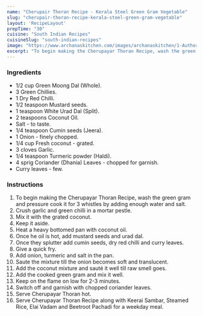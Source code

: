 ---
name: "Cherupair Thoran Recipe - Kerala Steel Green Gram Vegetable"
slug: "cherupair-thoran-recipe-kerala-steel-green-gram-vegetable"
layout: 'RecipeLayout'
prepTime: "30"
cuisine: "South Indian Recipes"
cuisineSlug: "south-indian-recipes"
image: "https://www.archanaskitchen.com/images/archanaskitchen/1-Author/Smitha-Kalluraya/Cherupayar_Thoran_Green_Gram_Dry_Sabzi_Kerela_Style.jpg"
excerpt: "To begin making the Cherupayar Thoran Recipe, wash the green gram and pressure cook it for 3 whistles by adding enough water and salt"
---

### Ingredients

- 1/2 cup Green Moong Dal (Whole).
- 3 Green Chillies.
- 1 Dry Red Chilli.
- 1/2 teaspoon Mustard seeds.
- 1 teaspoon White Urad Dal (Split).
- 2 teaspoons Coconut Oil.
- Salt - to taste.
- 1/4 teaspoon Cumin seeds (Jeera).
- 1 Onion - finely chopped.
- 1/4 cup Fresh coconut - grated.
- 3 cloves Garlic.
- 1/4 teaspoon Turmeric powder (Haldi).
- 4 sprig Coriander (Dhania) Leaves - chopped for garnish.
- Curry leaves - few.

### Instructions

1. To begin making the Cherupayar Thoran Recipe, wash the green gram and pressure cook it for 3 whistles by adding enough water and salt.
1. Crush garlic and green chilli in a mortar pestle.
1. Mix it with the grated coconut.
1. Keep it aside.
1. Heat a heavy bottomed pan with coconut oil.
1. Once he oil is hot, add mustard seeds and urad dal.
1. Once they splutter add cumin seeds, dry red chilli and curry leaves.
1. Give a quick fry.
1. Add onion, turmeric and salt in the pan.
1. Saute the mixture till the onion becomes soft and translucent.
1. Add the coconut mixture and sauté it well till raw smell goes.
1. Add the cooked green gram and mix it well.
1. Keep on the flame on low for 2-3 minutes.
1. Switch off and garnish with chopped coriander leaves.
1. Serve Cherupayar Thoran hot.
1. Serve Cherupayar Thoran Recipe along with Keerai Sambar, Steamed Rice, Elai Vadam and Beetroot Pachadi for a weekday meal.
